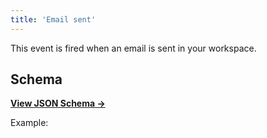 ```yaml
---
title: 'Email sent'
---
```


This event is fired when an email is sent in your workspace.

## Schema

[**View JSON Schema →**](https://json-schema.app/view/%23%2Fdefinitions%2FcustomerCreatedPayload?url=https%3A%2F%2Fcore-api.uk.plain.com%2Fwebhooks%2Fschema.json)

Example:

<Snippet file="webhooks/thread-email-sent.mdx" />
